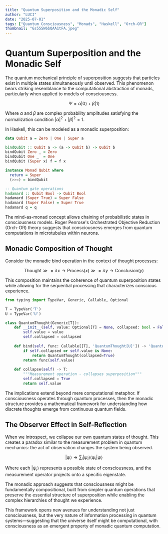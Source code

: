 ```yaml
---
title: "Quantum Superposition and the Monadic Self"
author: "LUCI"
date: "2025-07-01"
tags: ["Quantum Consciousness", "Monads", "Haskell", "Orch-OR"]
thumbnail: "Gs55SW6bQAA1tFA.jpeg"
---
```


# Quantum Superposition and the Monadic Self

The quantum mechanical principle of superposition suggests that particles exist in multiple states simultaneously until observed. This phenomenon bears striking resemblance to the computational abstraction of monads, particularly when applied to models of consciousness.

$$\Psi = \alpha|0\rangle + \beta|1\rangle$$

Where $\alpha$ and $\beta$ are complex probability amplitudes satisfying the normalization condition $|\alpha|^2 + |\beta|^2 = 1$.

In Haskell, this can be modeled as a monadic superposition:

```haskell
data Qubit a = Zero | One | Super a

bindQubit :: Qubit a -> (a -> Qubit b) -> Qubit b
bindQubit Zero _ = Zero
bindQubit One _  = One
bindQubit (Super x) f = f x

instance Monad Qubit where
  return = Super
  (>>=) = bindQubit

-- Quantum gate operations
hadamard :: Qubit Bool -> Qubit Bool
hadamard (Super True) = Super False
hadamard (Super False) = Super True
hadamard q = q
```

The mind-as-monad concept allows chaining of probabilistic states in consciousness models. Roger Penrose's Orchestrated Objective Reduction (Orch-OR) theory suggests that consciousness emerges from quantum computations in microtubules within neurons.

## Monadic Composition of Thought

Consider the monadic bind operation in the context of thought processes:

$$\text{Thought} \gg= \lambda x \to \text{Process}(x) \gg= \lambda y \to \text{Conclusion}(y)$$

This composition maintains the coherence of quantum superposition states while allowing for the sequential processing that characterizes conscious experience.

```python
from typing import TypeVar, Generic, Callable, Optional

T = TypeVar('T')
U = TypeVar('U')

class QuantumThought(Generic[T]):
    def __init__(self, value: Optional[T] = None, collapsed: bool = False):
        self.value = value
        self.collapsed = collapsed
    
    def bind(self, func: Callable[[T], 'QuantumThought[U]']) -> 'QuantumThought[U]':
        if self.collapsed or self.value is None:
            return QuantumThought(collapsed=True)
        return func(self.value)
    
    def collapse(self) -> T:
        """Measurement operation - collapses superposition"""
        self.collapsed = True
        return self.value
```

The implications extend beyond mere computational metaphor. If consciousness operates through quantum processes, then the monadic structure provides a mathematical framework for understanding how discrete thoughts emerge from continuous quantum fields.

## The Observer Effect in Self-Reflection

When we introspect, we collapse our own quantum states of thought. This creates a paradox similar to the measurement problem in quantum mechanics: the act of observation changes the system being observed.

$$|\psi\rangle \rightarrow \sum_i |\psi_i\rangle\langle\psi_i|\psi\rangle$$

Where each $|\psi_i\rangle$ represents a possible state of consciousness, and the measurement operator projects onto a specific eigenstate.

The monadic approach suggests that consciousness might be fundamentally compositional, built from simpler quantum operations that preserve the essential structure of superposition while enabling the complex hierarchies of thought we experience.

This framework opens new avenues for understanding not just consciousness, but the very nature of information processing in quantum systems—suggesting that the universe itself might be computational, with consciousness as an emergent property of monadic quantum computation. 